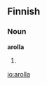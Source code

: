 ==Finnish==

===Noun===
'''arolla'''

# {{fi-form of|aro|type=noun|case=adessive|pl=singular}}


[[io:arolla]]